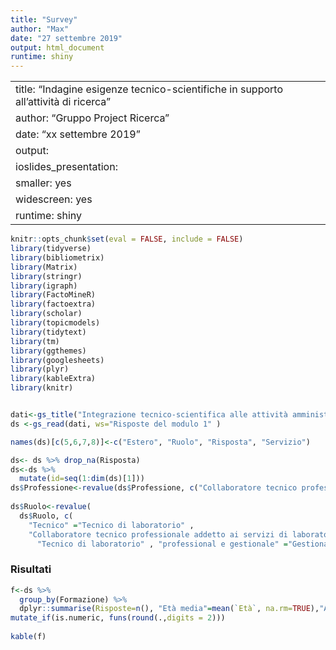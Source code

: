 ```yaml
---
title: "Survey"
author: "Max"
date: "27 settembre 2019"
output: html_document
runtime: shiny
---
```


---
title: "Indagine esigenze tecnico-scientifiche in supporto all'attività di ricerca"
author: "Gruppo Project Ricerca"
date: "xx settembre 2019"
output: 
  ioslides_presentation: 
    smaller: yes
    widescreen: yes
runtime: shiny
---

```r
knitr::opts_chunk$set(eval = FALSE, include = FALSE)
library(tidyverse)
library(bibliometrix)
library(Matrix)
library(stringr)
library(igraph)
library(FactoMineR)
library(factoextra)
library(scholar)
library(topicmodels)
library(tidytext)
library(tm)
library(ggthemes)
library(googlesheets)
library(plyr)
library(kableExtra)
library(knitr)


dati<-gs_title("Integrazione tecnico-scientifica alle attività amministrative a supporto della ricerca (Risposte)")
ds <-gs_read(dati, ws="Risposte del modulo 1" )

names(ds)[c(5,6,7,8)]<-c("Estero", "Ruolo", "Risposta", "Servizio")

ds<- ds %>% drop_na(Risposta)
ds<-ds %>% 
  mutate(id=seq(1:dim(ds)[1]))
ds$Professione<-revalue(ds$Professione, c("Collaboratore tecnico professionale addetto ai servizi di laboratorio"="Tecnico di laboratorio", "Tecnico sanitario di laboratorio biomedico"="Tecnico di laboratorio"))
                         
ds$Ruolo<-revalue(
  ds$Ruolo, c(
    "Tecnico" ="Tecnico di laboratorio" , 
    "Collaboratore tecnico professionale addetto ai servizi di laboratorio"=
      "Tecnico di laboratorio" , "professional e gestionale" ="Gestionale e tecnico/scientifico" , "gestionale e professional"  ="Gestionale e tecnico/scientifico" , "gestionale con mantenimento di attività tecnico-scientifica"="Gestionale e tecnico/scientifico" ))
```

### Risultati

```r

f<-ds %>% 
  group_by(Formazione) %>% 
  dplyr::summarise(Risposte=n(), "Età media"=mean(`Età`, na.rm=TRUE),"Anni di Servizio"=median(Servizio, na.rm=TRUE)) %>% 
mutate_if(is.numeric, funs(round(.,digits = 2))) 
  
kable(f)
  
```